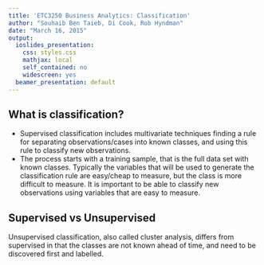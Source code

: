 ```yaml
---
title: 'ETC3250 Business Analytics: Classification'
author: "Souhaib Ben Taieb, Di Cook, Rob Hyndman"
date: "March 16, 2015"
output:
  ioslides_presentation:
    css: styles.css
    mathjax: local
    self_contained: no
    widescreen: yes
  beamer_presentation: default
---
```


## What is classification?

- Supervised classification includes multivariate techniques finding a rule for separating observations/cases into known classes, and using this rule to classify new observations.
- The process starts with a training sample, that is the full data set with known classes. Typically the variables that will be used to generate the classification rule are easy/cheap to measure, but the class is more difficult to measure. It is important to be able to classify new observations using variables that are easy to measure.

## Supervised vs Unsupervised

Unsupervised classification, also called cluster analysis, differs from supervised in that the classes are not known ahead of time, and need to be discovered first and labelled. 
